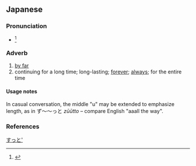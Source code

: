 ==Japanese==

===Pronunciation===
* {{ja-accent-common|heiban|ず|っと}}<ref>{{R:Kenkyusha JEL Pocket}}</ref>

===Adverb===
{{ja-pos|adverb}}

# [[by far]]
# continuing for a long time; long-lasting; [[forever]]; [[always]]; for the entire time

====Usage notes====
In casual conversation, the middle "u" may be extended to emphasize length, as in ず〜〜っと ''zūūtto'' – compare English "aaall the way".

===References===
<references />

[[Category:Japanese basic words|すっと']]